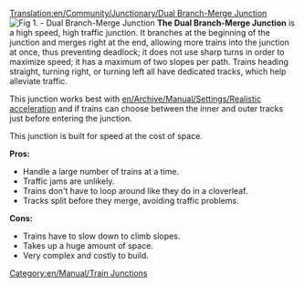 [[Translation:en/Community/Junctionary/Dual Branch-Merge Junction]]
[[File:en/Community/Junctionary/DuelBranchMerge.png|thumb|Fig 1. - Dual Branch-Merge Junction]]
'''The Dual Branch-Merge Junction''' is a high speed, high traffic junction. It branches at the beginning of the junction and merges right at the end, allowing more trains into the junction at once, thus preventing deadlock; it does not use sharp turns in order to maximize speed; it has a maximum of two slopes per path. Trains heading straight, turning right, or turning left all have dedicated tracks, which help alleviate traffic.

This junction works best with [[en/Archive/Manual/Settings/Realistic acceleration]] and if trains can choose between the inner and outer tracks just before entering the junction.

This junction is built for speed at the cost of space.





'''Pros:'''
*Handle a large number of trains at a time.
*Traffic jams are unlikely.
*Trains don't have to loop around like they do in a cloverleaf.
*Tracks split before they merge, avoiding traffic problems.


'''Cons:'''
*Trains have to slow down to climb slopes.
*Takes up a huge amount of space.
*Very complex and costly to build.


[[Category:en/Manual/Train Junctions]]